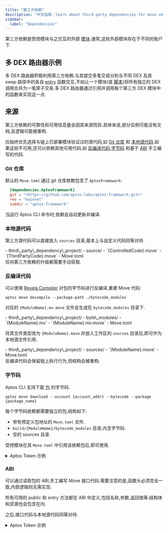 ```yaml
---
title: "第三方依赖"
description: "中文指南：learn about third party dependencies for move smart contract development on aptos blockchain."
sidebar:
  label: "Dependencies"
---
```



第三方依赖是受控模块与之交互的外部 [模块](/zh/build/smart-contracts/book/modules-and-scripts).通常,这些外部模块存在于不同的账户下.

## 多 DEX 路由器示例

多 DEX 路由器积极利用第三方依赖.与其提交多笔交易分别与不同 DEX 及其 swap 路径中的各自 [entry](/zh/build/smart-contracts/book/functions#entry-modifier) 函数交互,不如让一个模块(或 [脚本](/zh/build/smart-contracts/book/modules-and-scripts#scripts))将所有独立的 DEX 调用合并为一笔原子交易.多 DEX 路由器通过引用并调用每个第三方 DEX 模块中的函数来实现这一点.

## 来源

第三方依赖的可靠性和可用信息量会因其来源而异.具体来说,部分实例可能没有文档,且逻辑可能被重构.

应始终优先选择与链上已部署模块验证过的源代码,如 [Git 仓库](#git-repository) 和 [本地源代码](#local-source-code).如果这些不可用,还可以依赖其他可用代码,如 [反编译代码](#decompiled-code),[字节码](#bytecode) 和基于 [ABI](#abi) 手工编写的代码.

### Git 仓库

默认的 `Move.toml` 通过 git 仓库依赖包含了 `AptosFramework`:

```toml filename="Move.toml"
  [dependencies.AptosFramework]
  git = "<https://github.com/aptos-labs/aptos-framework.git>"
  rev = "mainnet"
  subdir = "aptos-framework"
```

当运行 Aptos CLI 命令时,依赖会自动更新并编译.

### 本地源代码

第三方源代码可以直接放入 `sources` 目录,基本上与自定义代码同等对待.

<FileTree>
  - third\_party\_dependency\_project/
    - source/
      - `{ControlledCode}.move`
      - `{ThirdPartyCode}.move`
    - Move.toml
</FileTree>

<Aside type="caution" emoji="⚠️">
  任何第三方依赖的升级都需要手动获取.
</Aside>

### 反编译代码

可以使用 [Revela Compiler](https://aptoslabs.medium.com/move-revealed-the-revela-decompiler-b206eaf48b45#27ad) 对包的字节码进行反编译,重建 Move 代码:

```shellscript filename="Terminal"
aptos move decompile --package-path ./bytecode_modules
```

对应的 `{ModuleName}.mv.move` 文件会生成在 `bytecode_modules` 目录下.

<FileTree>
  - third\_party\_dependency\_project/
    - byte\_modules/
      - `{ModuleName}.mv`
      - `{ModuleName}.mv.move`
    - Move.toml
</FileTree>

将其文件类型改为 `{ModuleName}.move` 并放入工作区的 `sources` 目录后,即可作为本地源文件引用.

<FileTree>
  - third\_party\_dependency\_project/
    - sources/
      - `{ModuleName}.move`
    - Move.toml
</FileTree>

<Aside type="note" emoji="ℹ️">
  反编译代码会保留链上执行行为,但结构会被重构.
</Aside>

### 字节码

Aptos CLI 支持下载 [包](/zh/build/smart-contracts/book/packages) 的字节码.

```shellscript filename="Terminal"
aptos move download --account {account_addr} --bytecode --package {package_name}
```

每个字节码依赖都需要独立的包,结构如下:

- 带有预定义包地址的 `Move.toml` 文件.
- `build/{ModuleName}/bytecode_modules` 目录,内含字节码.
- 空的 sources 目录.

受控模块在其 `Move.toml` 中引用该依赖包后,即可使用.

<details>
  <summary>Aptos Token 示例</summary>

  受控的 `invoking_code.move` 模块与外部 `aptos_token` 模块交互:

  ```move filename="invoking_code.move"
  module invoker::invoking_code {
      use aptos_token_objects_addr::aptos_token;

      public entry fun wrapper_add_property(): u64 {
          aptos_token::add_property(...);
      }
  }
  ```

  以下命令可从主网获取所需的 [AptosTokenObjects 包](https://explorer.aptoslabs.com/account/0x4/modules/code/aptos_token/mint?network=mainnet) 字节码.

  ```shellscript filename="Terminal"
  aptos move download --account 0x4 \
  --bytecode --package AptosTokenObjects \
  --output-dir ./aptos_token_bytecode_output/
  ```

  <FileTree>
    - invoking\_code/
      - aptos\_token\_bytecode\_output/
        - byte\_modules/
          - aptos\_token.mv
      - sources/
        - invoking\_code.move
      - Move.toml
  </FileTree>

  创建的 `aptos_token` 依赖包结构如下:

  <FileTree>
    - aptos\_token\_objects\_addr/
      - build/
        - aptos\_token/
          - bytecode\_modules/
            - aptos\_token.mv
      - sources/
        - ...
      - Move.toml
    - invoking\_code/
      - aptos\_token\_bytecode\_output/
        - byte\_modules/
          - aptos\_token.mv
          - aptos\_token.mv.move
          - ...
      - sources/
        - invoking\_code.move
      - Move.toml
  </FileTree>

  ```toml filename="aptos_token_objects_addr/Move.toml"
  [package]
  name = "aptos_token"
  version = "0.0.0"
  [addresses]
  aptos_token_module_addr = "0x4"
  ```

  受控 `invoking_code.move` 模块的依赖列表会包含对字节码包的本地引用,从而支持编译.

  ```toml filename="invoking_code/Move.toml"
  [package]
  name = "invoking_code"
  [addresses]
  invoker = "_"
  [dependencies]
  aptos_token = { local = "../aptos_token_objects_addr" }
  ```
</details>

### ABI

可以通过读取包的 ABI,手工编写 Move 接口代码.需要注意的是,函数头必须完全一致,内部逻辑则无需实现.

<Aside type="note" emoji="ℹ️">
  所有可用的 public 和 entry 方法都在 ABI 中定义,包括名称,参数,返回值等.结构体和资源也会包含在内.
</Aside>

之后,接口代码与本地源代码同等对待.

<details>
  <summary>Aptos Token 示例</summary>

  以下是从 [Aptos Explorer](https://explorer.aptoslabs.com/account/0x0000000000000000000000000000000000000000000000000000000000000004/modules/code/aptos_token?network=mainnet#:~:text=1114-,ABI,-%7B) 获取的部分 `AptosTokenObjects` ABI:

  ```json
  {
  "address": "0x4",
  "name": "aptos_token",
  "friends": [],
  "exposed_functions": [
      {
      "name": "add_property",
      "visibility": "public",
      "is_entry": true,
      "is_view": false,
      "generic_type_params": [
          {
          "constraints": [
              "key"
          ]
          }
      ],
      "params": [
          "&signer",
          "0x1::object::Object<T0>",
          "0x1::string::String",
          "0x1::string::String",
          "vector<u8>"
      ],
      "return": []
      },
      ...
  ]
  }
  ```

  可以手工编写接口 Move 文件,作为源文件使用.类似如下:

  ```move
  module 0x4::aptos_token {
      // ...
      public entry fun add_property<T: key>(
          creator: &signer,
          token: Object<T>,
          key: String,
          type: String,
          value: vector<u8>,
      ) acquires AptosCollection, AptosToken {
          abort 0
      }
  }
  ```

  <FileTree>
    - third\_party\_dependency\_project/
      - source/
        - `{ControlledCode}.move`
        - aptos\_token.move
      - Move.toml
  </FileTree>
</details>
